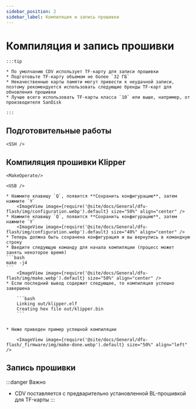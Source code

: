 ```yaml
---
sidebar_position: 2
sidebar_label: Компиляция и запись прошивки
---
```








# Компиляция и запись прошивки

    :::tip

    * По умолчанию CDV использует TF-карту для записи прошивки
    * Подготовьте TF-карту объемом не более `32 ГБ`
    * Некачественные карты памяти могут привести к неудачной записи, поэтому рекомендуется использовать следующие бренды TF-карт для обновления прошивки
    * Лучше всего использовать TF-карты класса `10` или выше, например, от производителя SanDisk

    :::



## Подготовительные работы

    <SSH />

## Компиляция прошивки Klipper

    <MakeOperate/>

    <USB />

    * Нажмите клавишу `Q`, появится **Сохранить конфигурацию**, затем нажмите `Y`
        <ImageView image={require('@site/docs/General/dfu-flash/img/configuration.webp').default} size="50%" align="center" />
    * Нажмите клавишу `Q`, появится **Сохранить конфигурацию**, затем нажмите `Y`
        <ImageView image={require('@site/docs/General/dfu-flash/img/configuration.webp').default} size="40%" align="center" />
    * Теперь должна быть сохранена конфигурация и вы вернулись в командную строку
    * Введите следующую команду для начала компиляции (процесс может занять некоторое время)
    ```bash
    make -j4
    ```
        <ImageView image={require('@site/docs/General/dfu-flash/img/make.webp').default} size="50%" align="center" />
    * Если последний вывод содержит следующее, то компиляция успешно завершена

        ```bash
        Linking out/klipper.elf
        Creating hex file out/klipper.bin
        ```

        
    * Ниже приведен пример успешной компиляции

        <ImageView image={require('@site/docs/General/dfu-flash/_firmware/img/make-done.webp').default} size="50%" align="left" />

## Запись прошивки

:::danger Важно
* CDV поставляется с предварительно установленной BL-прошивкой для TF-карты
:::

    <TF />
